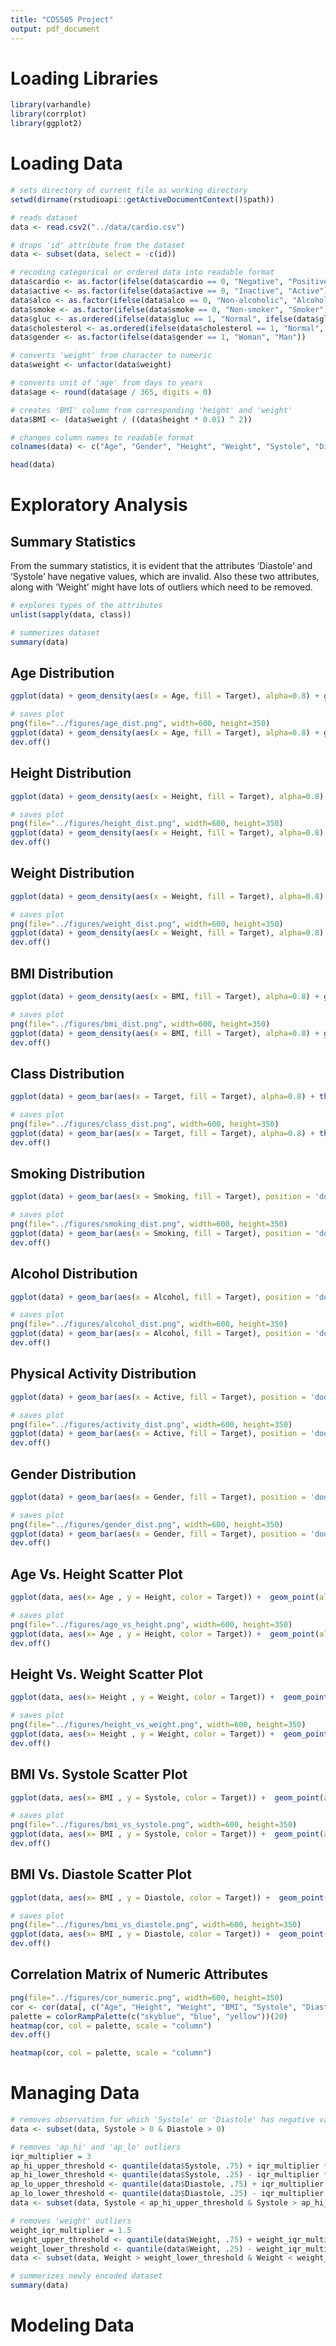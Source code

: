 ```yaml
---
title: "CDS505 Project"
output: pdf_document
---
```


# Loading Libraries

```r
library(varhandle)
library(corrplot)
library(ggplot2)
```

# Loading Data

```r
# sets directory of current file as working directory
setwd(dirname(rstudioapi::getActiveDocumentContext()$path))

# reads dataset
data <- read.csv2("../data/cardio.csv")

# drops 'id' attribute from the dataset
data <- subset(data, select = -c(id))

# recoding categorical or ordered data into readable format
data$cardio <- as.factor(ifelse(data$cardio == 0, "Negative", "Positive"))
data$active <- as.factor(ifelse(data$active == 0, "Inactive", "Active"))
data$alco <- as.factor(ifelse(data$alco == 0, "Non-alcoholic", "Alcoholic"))
data$smoke <- as.factor(ifelse(data$smoke == 0, "Non-smoker", "Smoker"))
data$gluc <- as.ordered(ifelse(data$gluc == 1, "Normal", ifelse(data$gluc == 2, "Above Normal", "Well Above Normal")))
data$cholesterol <- as.ordered(ifelse(data$cholesterol == 1, "Normal", ifelse(data$cholesterol == 2, "Above Normal", "Well Above Normal")))
data$gender <- as.factor(ifelse(data$gender == 1, "Woman", "Man"))

# converts 'weight' from character to numeric
data$weight <- unfactor(data$weight)

# converts unit of 'age' from days to years
data$age <- round(data$age / 365, digits = 0)

# creates 'BMI' column from corresponding 'height' and 'weight'
data$BMI <- (data$weight / ((data$height * 0.01) ^ 2))

# changes column names to readable format
colnames(data) <- c("Age", "Gender", "Height", "Weight", "Systole", "Diastole", "Cholesterol", "Glucose", "Smoking", "Alcohol", "Active", "Target", "BMI")

head(data)
```

# Exploratory Analysis


## Summary Statistics

From the summary statistics, it is evident that the attributes 'Diastole' and 'Systole' have negative values, which are invalid. Also these two attributes, along with 'Weight' might have lots of outliers which need to be removed.

```r
# explores types of the attributes
unlist(sapply(data, class))

# summerizes dataset
summary(data)
```

## Age Distribution

```r
ggplot(data) + geom_density(aes(x = Age, fill = Target), alpha=0.8) + ggtitle("Age Density Plot") + xlab("Age") + ylab("Density") + theme_bw() + scale_fill_manual(values=c("#15158a", "#eb4034"))

# saves plot
png(file="../figures/age_dist.png", width=600, height=350)
ggplot(data) + geom_density(aes(x = Age, fill = Target), alpha=0.8) + ggtitle("Age Density Plot") + xlab("Age") + ylab("Density") + theme_bw() + scale_fill_manual(values=c("#15158a", "#eb4034"))
dev.off()
```

## Height Distribution

```r
ggplot(data) + geom_density(aes(x = Height, fill = Target), alpha=0.8) + ggtitle("Height Density Plot") + xlab("Height") + ylab("Density") + theme_bw() + scale_fill_manual(values=c("#15158a", "#eb4034"))

# saves plot
png(file="../figures/height_dist.png", width=600, height=350)
ggplot(data) + geom_density(aes(x = Height, fill = Target), alpha=0.8) + ggtitle("Height Density Plot") + xlab("Height") + ylab("Density") + theme_bw() + scale_fill_manual(values=c("#15158a", "#eb4034"))
dev.off()
```

## Weight Distribution

```r
ggplot(data) + geom_density(aes(x = Weight, fill = Target), alpha=0.8) + ggtitle("Weight Density Plot") + xlab("Weight") + ylab("Density") + theme_bw() + scale_fill_manual(values=c("#15158a", "#eb4034"))

# saves plot
png(file="../figures/weight_dist.png", width=600, height=350)
ggplot(data) + geom_density(aes(x = Weight, fill = Target), alpha=0.8) + ggtitle("Weight Density Plot") + xlab("Weight") + ylab("Density") + theme_bw() + scale_fill_manual(values=c("#15158a", "#eb4034"))
dev.off()
```

## BMI Distribution

```r
ggplot(data) + geom_density(aes(x = BMI, fill = Target), alpha=0.8) + ggtitle("BMI Density Plot") + xlab("BMI") + ylab("Density") + theme_bw() + scale_fill_manual(values=c("#15158a", "#eb4034"))

# saves plot
png(file="../figures/bmi_dist.png", width=600, height=350)
ggplot(data) + geom_density(aes(x = BMI, fill = Target), alpha=0.8) + ggtitle("BMI Density Plot") + xlab("BMI") + ylab("Density") + theme_bw() + scale_fill_manual(values=c("#15158a", "#eb4034"))
dev.off()
```

## Class Distribution

```r
ggplot(data) + geom_bar(aes(x = Target, fill = Target), alpha=0.8) + theme_bw() + ggtitle("Class Distribution") + xlab("Target") + ylab("Count") + scale_fill_manual(values=c("#15158a", "#eb4034"))

# saves plot
png(file="../figures/class_dist.png", width=600, height=350)
ggplot(data) + geom_bar(aes(x = Target, fill = Target), alpha=0.8) + theme_bw() + ggtitle("Class Distribution") + xlab("Target") + ylab("Count") + scale_fill_manual(values=c("#15158a", "#eb4034"))
dev.off()
```

## Smoking Distribution

```r
ggplot(data) + geom_bar(aes(x = Smoking, fill = Target), position = 'dodge', alpha=0.8) + theme_bw() + ggtitle("Smoking Distribution") + xlab("Smoking") + ylab("Count") + scale_fill_manual(values=c("#15158a", "#eb4034"))

# saves plot
png(file="../figures/smoking_dist.png", width=600, height=350)
ggplot(data) + geom_bar(aes(x = Smoking, fill = Target), position = 'dodge', alpha=0.8) + theme_bw() + ggtitle("Smoking Distribution") + xlab("Smoking") + ylab("Count") + scale_fill_manual(values=c("#15158a", "#eb4034"))
dev.off()
```

## Alcohol Distribution

```r
ggplot(data) + geom_bar(aes(x = Alcohol, fill = Target), position = 'dodge', alpha=0.8) + theme_bw() + ggtitle("Alcohol Distribution") + xlab("Alcohol") + ylab("Count") + scale_fill_manual(values=c("#15158a", "#eb4034"))

# saves plot
png(file="../figures/alcohol_dist.png", width=600, height=350)
ggplot(data) + geom_bar(aes(x = Alcohol, fill = Target), position = 'dodge', alpha=0.8) + theme_bw() + ggtitle("Alcohol Distribution") + xlab("Alcohol") + ylab("Count") + scale_fill_manual(values=c("#15158a", "#eb4034"))
dev.off()
```

## Physical Activity Distribution

```r
ggplot(data) + geom_bar(aes(x = Active, fill = Target), position = 'dodge', alpha=0.8) + theme_bw() + ggtitle("Physical Activity Distribution") + xlab("Activity") + ylab("Count") + scale_fill_manual(values=c("#15158a", "#eb4034"))

# saves plot
png(file="../figures/activity_dist.png", width=600, height=350)
ggplot(data) + geom_bar(aes(x = Active, fill = Target), position = 'dodge', alpha=0.8) + theme_bw() + ggtitle("Physical Activity Distribution") + xlab("Activity") + ylab("Count") + scale_fill_manual(values=c("#15158a", "#eb4034"))
dev.off()
```

## Gender Distribution

```r
ggplot(data) + geom_bar(aes(x = Gender, fill = Target), position = 'dodge', alpha=0.8) + theme_bw() + ggtitle("Gender Distribution") + xlab("Gender") + ylab("Count") + scale_fill_manual(values=c("#15158a", "#eb4034"))

# saves plot
png(file="../figures/gender_dist.png", width=600, height=350)
ggplot(data) + geom_bar(aes(x = Gender, fill = Target), position = 'dodge', alpha=0.8) + theme_bw() + ggtitle("Gender Distribution") + xlab("Gender") + ylab("Count") + scale_fill_manual(values=c("#15158a", "#eb4034"))
dev.off()
```

## Age Vs. Height Scatter Plot

```r
ggplot(data, aes(x= Age , y = Height, color = Target)) +  geom_point(alpha = 0.9) + scale_color_manual(values=c("#15158a", "#eb4034")) + stat_smooth() + ggtitle("Age Vs. Height")

# saves plot
png(file="../figures/age_vs_height.png", width=600, height=350)
ggplot(data, aes(x= Age , y = Height, color = Target)) +  geom_point(alpha = 0.9) + scale_color_manual(values=c("#15158a", "#eb4034")) + stat_smooth() + ggtitle("Age Vs. Height")
dev.off()
```

## Height Vs. Weight Scatter Plot

```r
ggplot(data, aes(x= Height , y = Weight, color = Target)) +  geom_point(alpha = 0.8) + scale_color_manual(values=c("#15158a", "#eb4034")) + stat_smooth() + ggtitle("Height Vs. Weight")

# saves plot
png(file="../figures/height_vs_weight.png", width=600, height=350)
ggplot(data, aes(x= Height , y = Weight, color = Target)) +  geom_point(alpha = 0.8) + scale_color_manual(values=c("#15158a", "#eb4034")) + stat_smooth() + ggtitle("Height Vs. Weight")
dev.off()
```

## BMI Vs. Systole Scatter Plot

```r
ggplot(data, aes(x= BMI , y = Systole, color = Target)) +  geom_point(alpha = 0.8) + scale_color_manual(values=c("#15158a", "#eb4034")) + stat_smooth() + ggtitle("BMI Vs. Systolic Pressure")

# saves plot
png(file="../figures/bmi_vs_systole.png", width=600, height=350)
ggplot(data, aes(x= BMI , y = Systole, color = Target)) +  geom_point(alpha = 0.8) + scale_color_manual(values=c("#15158a", "#eb4034")) + stat_smooth() + ggtitle("BMI Vs. Systolic Pressure")
dev.off()
```

## BMI Vs. Diastole Scatter Plot

```r
ggplot(data, aes(x= BMI , y = Diastole, color = Target)) +  geom_point(alpha = 0.8) + scale_color_manual(values=c("#15158a", "#eb4034")) + stat_smooth() + ggtitle("BMI Vs. Diastolic Pressure")

# saves plot
png(file="../figures/bmi_vs_diastole.png", width=600, height=350)
ggplot(data, aes(x= BMI , y = Diastole, color = Target)) +  geom_point(alpha = 0.8) + scale_color_manual(values=c("#15158a", "#eb4034")) + stat_smooth() + ggtitle("BMI Vs. Diastolic Pressure")
dev.off()
```

## Correlation Matrix of Numeric Attributes

```r
png(file="../figures/cor_numeric.png", width=600, height=350)
cor <- cor(data[, c("Age", "Height", "Weight", "BMI", "Systole", "Diastole")])
palette = colorRampPalette(c("skyblue", "blue", "yellow"))(20)
heatmap(cor, col = palette, scale = "column")
dev.off()

heatmap(cor, col = palette, scale = "column")
```

# Managing Data

```r
# removes observation for which 'Systole' or 'Diastole' has negative values
data <- subset(data, Systole > 0 & Diastole > 0)

# removes 'ap_hi' and 'ap_lo' outliers
iqr_multiplier = 3
ap_hi_upper_threshold <- quantile(data$Systole, .75) + iqr_multiplier * (quantile(data$Systole, .75) - quantile(data$Systole, .25))
ap_hi_lower_threshold <- quantile(data$Systole, .25) - iqr_multiplier * (quantile(data$Systole, .75) - quantile(data$Systole, .25))
ap_lo_upper_threshold <- quantile(data$Diastole, .75) + iqr_multiplier * (quantile(data$Diastole, .75) - quantile(data$Diastole, .25))
ap_lo_lower_threshold <- quantile(data$Diastole, .25) - iqr_multiplier * (quantile(data$Diastole, .75) - quantile(data$Diastole, .25))
data <- subset(data, Systole < ap_hi_upper_threshold & Systole > ap_hi_lower_threshold & Diastole < ap_lo_upper_threshold & Diastole > ap_lo_lower_threshold)

# removes 'weight' outliers
weight_iqr_multiplier = 1.5
weight_upper_threshold <- quantile(data$Weight, .75) + weight_iqr_multiplier * (quantile(data$Weight, .75) - quantile(data$Weight, .25))
weight_lower_threshold <- quantile(data$Weight, .25) - weight_iqr_multiplier * (quantile(data$Weight, .75) - quantile(data$Weight, .25))
data <- subset(data, Weight > weight_lower_threshold & Weight < weight_upper_threshold)

# summerizes newly encoded dataset
summary(data)
```

# Modeling Data

```r

```


